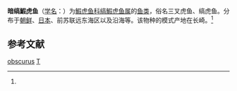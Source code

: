 {{Speciesbox
| name = 暗缟鰕虎鱼
| status = 
| status_system = 
| image = Tridentiger obscurus-2 by OpenCage.jpg
| genus = Tridentiger
| species = obscurus
| authority = (Temminck et Schlegel, 1845)<ref name='id8286'>{{cite web| url =http://www.bioinfo.cn/db05/BjdwSpecies.php?action=view&id=8286| title =暗缟鰕虎鱼| work =《中国动物物种编目数据库》| publisher =中国科学院微生物研究所| author =中国科学院动物研究所| accessdate =2009-04-16| deadurl =yes| archiveurl =https://web.archive.org/web/20160305043029/http://www.bioinfo.cn/db05/BjdwSpecies.php?action=view&id=8286| archivedate =2016-03-05}}</ref>
}}

'''暗缟鰕虎鱼'''（[[学名|学名]]：{{lang|la|''Tridentiger obscurus''}}）为[[鰕虎鱼科|鰕虎鱼科]][[缟鰕虎鱼属|缟鰕虎鱼属]]的[[鱼类|鱼类]]，俗名三叉虎鱼、缟虎鱼。分布于[[朝鲜|朝鲜]]、[[日本|日本]]、前苏联远东海区以及沿海等。该物种的模式产地在长崎。<ref name='id8286'/>

== 参考文献 ==
{{reflist}}

{{Wikispecies|Tridentiger obscurus}}
{{Taxonbar|from=Q427396}}

[[Category:缟鰕虎鱼属|obscurus]]
[[Category:1845年描述的魚類|T]]

{{鱸形目小作品}}